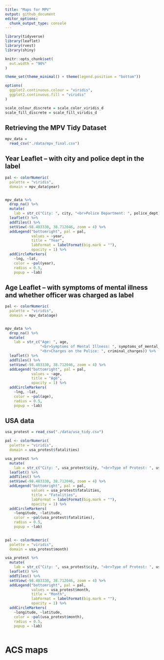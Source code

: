 ```yaml
---
title: "Maps for MPV"
output: github_document
editor_options: 
  chunk_output_type: console
---
```


```r
library(tidyverse)
library(leaflet)
library(rvest)
library(shiny)

knitr::opts_chunk$set(
  out.width = "90%"
)

theme_set(theme_minimal() + theme(legend.position = "bottom"))

options(
  ggplot2.continuous.colour = "viridis",
  ggplot2.continuous.fill = "viridis"
)

scale_colour_discrete = scale_color_viridis_d
scale_fill_discrete = scale_fill_viridis_d
```


## Retrieving the MPV Tidy Dataset

```r
mpv_data =
  read_csv("./data/mpv_final.csv")
```


## Year Leaflet -- with city and police dept in the label

```r
pal <- colorNumeric(
  palette = "viridis",
  domain = mpv_data$year)


mpv_data %>% 
  drop_na() %>% 
  mutate(
    lab = str_c("City: ", city, "<br>Police Department: ", police_dept)) %>%
  leaflet() %>% 
  addTiles() %>% 
  setView(-98.483330, 38.712046, zoom = 4) %>% 
  addLegend("bottomright", pal = pal,
            values = ~year,
            title = "Year",
            labFormat = labelFormat(big.mark = ""),
            opacity = 1) %>% 
  addCircleMarkers(
    ~lng, ~lat,
    color = ~pal(year),
    radius = 0.5,
    popup = ~lab)
```


## Age Leaflet -- with symptoms of mental illness and whether officer was charged as label

```r
pal <- colorNumeric(
  palette = "viridis",
  domain = mpv_data$age)


mpv_data %>% 
  drop_na() %>% 
  mutate(
    lab = str_c("Age: ", age,
                "<br>Symptoms of Mental Illness: ", symptoms_of_mental_illness,
                "<br>Charges on the Police: ", criminal_charges)) %>%
  leaflet() %>% 
  addTiles() %>% 
  setView(-98.483330, 38.712046, zoom = 4) %>% 
  addLegend("bottomright", pal = pal,
            values = ~age,
            title = "Age",
            opacity = 1) %>% 
  addCircleMarkers(
    ~lng, ~lat,
    color = ~pal(age),
    radius = 0.5,
    popup = ~lab)
```


## USA data

```r

usa_protest = read_csv("./data/usa_tidy.csv")

pal <- colorNumeric(
  palette = "viridis",
  domain = usa_protest$fatalities)

usa_protest %>%
  mutate(
    lab = str_c("City: ", usa_protest$city, "<br>Type of Protest: ", usa_protest$event_type)) %>%
  leaflet() %>% 
  addTiles() %>% 
  setView(-98.483330, 38.712046, zoom = 4) %>% 
  addLegend("bottomright", pal = pal,
            values = usa_protest$fatalities,
            title = "Fatalities",
            labFormat = labelFormat(big.mark = ""),
            opacity = 1) %>% 
  addCircleMarkers(
    ~longitude, ~latitude,
    color = ~pal(usa_protest$fatalities),
    radius = 0.5,
    popup = ~lab)
 
```

```r
pal <- colorNumeric(
  palette = "viridis",
  domain = usa_protest$month)

usa_protest %>%
  mutate(
    lab = str_c("City: ", usa_protest$city, "<br>Type of Protest: ", usa_protest$event_type)) %>%
  leaflet() %>% 
  addTiles() %>% 
  setView(-98.483330, 38.712046, zoom = 4) %>% 
  addLegend("bottomright", pal = pal,
            values = usa_protest$month,
            title = "Month",
            labFormat = labelFormat(big.mark = ""),
            opacity = 1) %>% 
  addCircleMarkers(
    ~longitude, ~latitude,
    color = ~pal(usa_protest$month),
    radius = 0.5,
    popup = ~lab)
 
```

# ACS maps

```r

```


